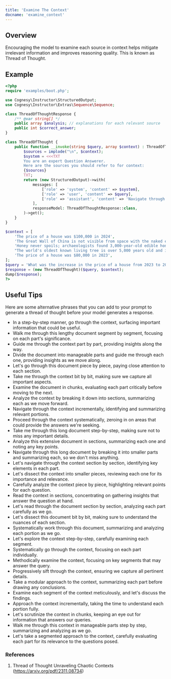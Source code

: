 ```yaml
---
title: 'Examine The Context'
docname: 'examine_context'
---
```


## Overview

Encouraging the model to examine each source in context helps mitigate irrelevant information and improves reasoning quality. This is known as Thread of Thought.

## Example

```php
<?php
require 'examples/boot.php';

use Cognesy\Instructor\StructuredOutput;
use Cognesy\Instructor\Extras\Sequence\Sequence;

class ThreadOfThoughtResponse {
    /** @var string[] */
    public array $analysis; // explanations for each relevant source
    public int $correct_answer;
}

class ThreadOfThought {
    public function __invoke(string $query, array $context) : ThreadOfThoughtResponse {
        $sources = implode("\n", $context);
        $system = <<<TXT
        You are an expert Question Answerer.
        Here are the sources you should refer to for context:
        {$sources}
        TXT;
        return (new StructuredOutput)->with(
            messages: [
                ['role' => 'system', 'content' => $system],
                ['role' => 'user', 'content' => $query],
                ['role' => 'assistant', 'content' => 'Navigate through the context incrementally, identifying and summarizing relevant portions.'],
            ],
            responseModel: ThreadOfThoughtResponse::class,
        )->get();
    }
}

$context = [
    'The price of a house was $100,000 in 2024',
    'The Great Wall of China is not visible from space with the naked eye',
    'Honey never spoils; archaeologists found 3,000-year-old edible honey in Egyptian tombs',
    "The world's oldest known living tree is over 5,000 years old and is located in California",
    'The price of a house was $80,000 in 2023',
];
$query = 'What was the increase in the price of a house from 2023 to 2024?';
$response = (new ThreadOfThought)($query, $context);
dump($response);
?>
```

## Useful Tips

Here are some alternative phrases that you can add to your prompt to generate a thread of thought before your model generates a response.

- In a step-by-step manner, go through the context, surfacing important information that could be useful.
- Walk me through this lengthy document segment by segment, focusing on each part's significance.
- Guide me through the context part by part, providing insights along the way.
- Divide the document into manageable parts and guide me through each one, providing insights as we move along.
- Let's go through this document piece by piece, paying close attention to each section.
- Take me through the context bit by bit, making sure we capture all important aspects.
- Examine the document in chunks, evaluating each part critically before moving to the next.
- Analyze the context by breaking it down into sections, summarizing each as we move forward.
- Navigate through the context incrementally, identifying and summarizing relevant portions.
- Proceed through the context systematically, zeroing in on areas that could provide the answers we're seeking.
- Take me through this long document step-by-step, making sure not to miss any important details.
- Analyze this extensive document in sections, summarizing each one and noting any key points.
- Navigate through this long document by breaking it into smaller parts and summarizing each, so we don't miss anything.
- Let's navigate through the context section by section, identifying key elements in each part.
- Let's dissect the context into smaller pieces, reviewing each one for its importance and relevance.
- Carefully analyze the context piece by piece, highlighting relevant points for each question.
- Read the context in sections, concentrating on gathering insights that answer the question at hand.
- Let's read through the document section by section, analyzing each part carefully as we go.
- Let's dissect this document bit by bit, making sure to understand the nuances of each section.
- Systematically work through this document, summarizing and analyzing each portion as we go.
- Let's explore the context step-by-step, carefully examining each segment.
- Systematically go through the context, focusing on each part individually.
- Methodically examine the context, focusing on key segments that may answer the query.
- Progressively sift through the context, ensuring we capture all pertinent details.
- Take a modular approach to the context, summarizing each part before drawing any conclusions.
- Examine each segment of the context meticulously, and let's discuss the findings.
- Approach the context incrementally, taking the time to understand each portion fully.
- Let's scrutinize the context in chunks, keeping an eye out for information that answers our queries.
- Walk me through this context in manageable parts step by step, summarizing and analyzing as we go.
- Let's take a segmented approach to the context, carefully evaluating each part for its relevance to the questions posed.

### References

1) Thread of Thought Unraveling Chaotic Contexts (https://arxiv.org/pdf/2311.08734)
